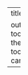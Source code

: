 ---
title: "Software"

output: 
  html_document:
   toc: true
   toc_float: true
   toc_collapsed: true
   theme:
    bootswatch: sandstone 
   toc_depth: 2
github-repo: carushi/bioinfo_tutorial_collection
---